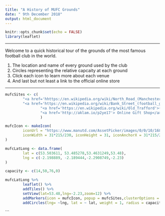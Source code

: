```yaml
---
title: "A History of MUFC Grounds"
date: " 9th December 2018"
output: html_document
---
```


```r
knitr::opts_chunk$set(echo = FALSE)
library(leaflet)
```

***

Welcome to a quick historical tour of the grounds of the most famous football club in the world.

1. The location and name of every ground used by the club  
2. Circles representing the relative capcaity at each ground 
3. Click each icon to learn more about each venue  
4. And last but not least a link to the official online store

***


```r

mufcSites <- c(
        "<a href='hhttps://en.wikipedia.org/wiki/North_Road_(Manchester)'>(1878-1893) North Road Capacity 14,000</a>",
        "<a href='https://en.wikipedia.org/wiki/Bank_Street_(football_ground)'>(1893-1910) Bank Street Capacity 50,000</a>",
                "<a href='https://en.wikipedia.org/wiki/Old_Trafford'>(1910 - Now) Old Trafford Capacity 76,000</a>",
                "<a href='http://aklam.io/p2ye17'> Online Gift Shop</a>"
                )

mufcIcon <- makeIcon(
        iconUrl = "https://www.manutd.com/AssetPicker/images/0/0/10/168/698529/Web_crest1528212747590.png",
        iconWidth = 31*215/230, iconHeight = 31, iconAnchorX = 31*215/230/2, iconAnchorY = 16
)

mufcLatLong <- data.frame(
        lat = c(53.503611, 53.485278,53.4631249,53.48),
        lng = c(-2.198889, -2.189444,-2.2908749,-2.23)
)

capacity <- c(14,50,76,0)

mufcLatLong %>%
        leaflet() %>%
        addTiles() %>%
        setView(lat=53.48,lng=-2.23,zoom=12) %>%
        addMarkers(icon = mufcIcon, popup = mufcSites,clusterOptions = markerClusterOptions()) %>%
        addCircles(lng= ~lng, lat = ~ lat, weight = 1, radius = capacity*30, popup = capacity, fillColor = "red")
```
```
